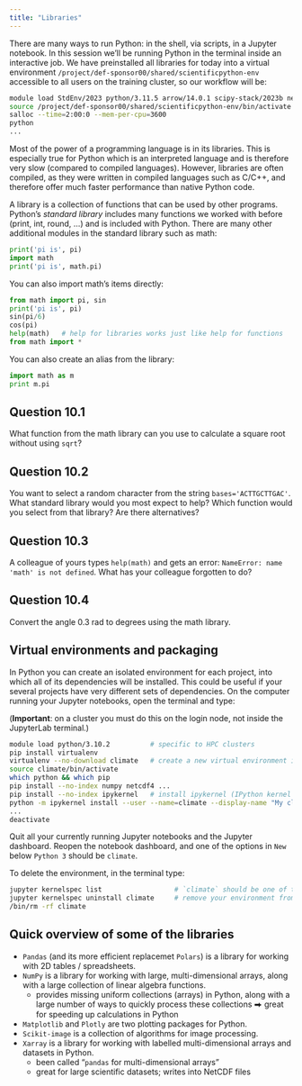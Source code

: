 ```yaml
---
title: "Libraries"
---
```


<!-- <u>For Day 2</u>, we will switch to running inside Jupyter Notebook -- please see option 2 in -->
<!-- [the Setup section](../python-01-setup#starting-python). -->



::: {.callout-note}
There are many ways to run Python: in the shell, via scripts, in a Jupyter notebook. In this session we'll
be running Python in the terminal inside an interactive job. We have preinstalled all libraries for today
into a virtual environment `/project/def-sponsor00/shared/scientificpython-env` accessible to all users on
the training cluster, so our workflow will be:
```sh
module load StdEnv/2023 python/3.11.5 arrow/14.0.1 scipy-stack/2023b netcdf/4.9.2
source /project/def-sponsor00/shared/scientificpython-env/bin/activate
salloc --time=2:00:0 --mem-per-cpu=3600
python
...
```
:::




<!-- > Today we'll be running Python via JupyterHub on our training cluster. Point your browser to -->
<!-- > https://oc.c3.ca, log in with your guest username and password, then launch a JupyterHub server with time = -->
<!-- > ***3 hours***, **1 CPU core**, memory = ***3600 MB***, GPU configuration = ***None***, user interface = -->
<!-- > ***JupyterLab***. Finally, start a new Python 3 notebook. -->
<!-- {{< figure src="/img/jupyterlab.png" height=550 >}} -->








Most of the power of a programming language is in its libraries. This is especially true for Python which is
an interpreted language and is therefore very slow (compared to compiled languages). However, libraries are
often compiled, as they were written in compiled languages such as C/C++, and therefore offer much faster
performance than native Python code.

A library is a collection of functions that can be used by other programs. Python's *standard library* includes many
functions we worked with before (print, int, round, ...) and is included with Python. There are many other additional
modules in the standard library such as math:

```py
print('pi is', pi)
import math
print('pi is', math.pi)
```

You can also import math's items directly:

```py
from math import pi, sin
print('pi is', pi)
sin(pi/6)
cos(pi)
help(math)   # help for libraries works just like help for functions
from math import *
```

You can also create an alias from the library:

```py
import math as m
print m.pi
```

::: {.callout-caution collapse="true"}
## Question 10.1
What function from the math library can you use to calculate a square root without using `sqrt`?
:::

::: {.callout-caution collapse="true"}
## Question 10.2
You want to select a random character from the string `bases='ACTTGCTTGAC'`. What standard library would you
most expect to help? Which function would you select from that library? Are there alternatives?
:::

::: {.callout-caution collapse="true"}
## Question 10.3
A colleague of yours types `help(math)` and gets an error: `NameError: name 'math' is not defined`. What has
your colleague forgotten to do?
:::

::: {.callout-caution collapse="true"}
## Question 10.4
Convert the angle 0.3 rad to degrees using the math library.
:::

## Virtual environments and packaging

<!-- Something that comes up often when trying to get people to use python is virtual environments and packaging - -->
<!-- it would be nice if there could be a discussion on this as well. -->

<!-- To install a package into the current Python environment from inside a Jupyter notebook, simply do (you will -->
<!-- probably need to restart the kernel before you can use the package): -->
<!-- ```sh -->
<!-- %pip install packageName   # e.g. try bson -->
<!-- ``` -->

In Python you can create an isolated environment for each project, into which all of its dependencies will be
installed. This could be useful if your several projects have very different sets of dependencies. On the computer
running your Jupyter notebooks, open the terminal and type:

(**Important**: on a cluster you must do this on the login node, not inside the JupyterLab terminal.)

```sh
module load python/3.10.2          # specific to HPC clusters
pip install virtualenv
virtualenv --no-download climate   # create a new virtual environment in your current directory
source climate/bin/activate
which python && which pip
pip install --no-index numpy netcdf4 ...
pip install --no-index ipykernel   # install ipykernel (IPython kernel for Jupyter) into this environment
python -m ipykernel install --user --name=climate --display-name "My climate project"   # add your environment to Jupyter
...
deactivate
```

Quit all your currently running Jupyter notebooks and the Jupyter dashboard. Reopen the notebook dashboard,
and one of the options in `New` below `Python 3` should be `climate`.

<!-- If running on syzygy.ca, logout from your -->
<!-- session and then log back in. -->

To delete the environment, in the terminal type:

```sh
jupyter kernelspec list                  # `climate` should be one of them
jupyter kernelspec uninstall climate     # remove your environment from Jupyter
/bin/rm -rf climate
```









##  Quick overview of some of the libraries

- `Pandas` (and its more efficient replacemet `Polars`) is a library for working with 2D tables / spreadsheets.
- `NumPy` is a library for working with large, multi-dimensional arrays, along with a large collection of
  linear algebra functions.
  - provides missing uniform collections (arrays) in Python, along with a large number of ways to quickly
    process these collections ⮕ great for speeding up calculations in Python
- `Matplotlib` and `Plotly` are two plotting packages for Python.
- `Scikit-image` is a collection of algorithms for image processing.
- `Xarray` is a library for working with labelled multi-dimensional arrays and datasets in Python.
  - been called "`pandas` for multi-dimensional arrays"
  - great for large scientific datasets; writes into NetCDF files
